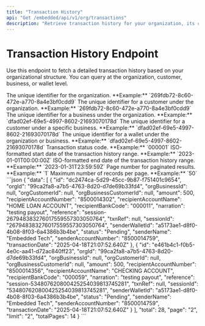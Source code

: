 ```yaml
---
title: "Transaction History"
api: "Get /embedded/api/v1/org/transactions"
description: "Retrieve transaction history for your organization, its customers, businesses, or business customers. The level of detail is determined by the query parameters provided."
---
```


# Transaction History Endpoint

Use this endpoint to fetch a detailed transaction history based on your organizational structure. You can query at the organization, customer, business, or wallet level.

<ParamField query="orgId" type="string" required>
	The unique identifier for the organization. **Example:**
	`269fdb72-8c60-472e-a770-8a4e3bf0cdd9`
</ParamField>

<ParamField query="orgCustomerId" type="string" required>
	The unique identifier for a customer under the organization. **Example:**
	`269fdb72-8c60-472e-a770-8a4e3bf0cdd9`
</ParamField>

<ParamField query="orgBusinessId" type="string">
	The unique identifier for a business under the organization. **Example:**
	`dfad02ef-69e5-4997-8602-21693070178d`
</ParamField>

<ParamField query="orgBusinessCustomerId" type="string">
	The unique identifier for a customer under a specific business. **Example:**
	`dfad02ef-69e5-4997-8602-21693070178d`
</ParamField>

<ParamField query="walletId" type="string">
	The unique identifier for a wallet under the organization or business.
	**Example:** `dfad02ef-69e5-4997-8602-21693070178d`
</ParamField>

<ParamField query="status" type="string">
	Transaction status code. **Example:** `000001`
</ParamField>

<ParamField query="startDate" type="string" required>
	ISO-formatted start date of the transaction history range. **Example:**
	`2023-01-01T00:00:00Z`
</ParamField>

<ParamField query="endDate" type="string" required>
	ISO-formatted end date of the transaction history range. **Example:**
	`2023-01-31T23:59:59Z`
</ParamField>

<ParamField query="page" type="string" required>
	Page number for paginated results. **Example:** `1`
</ParamField>

<ParamField query="limit" type="string" required>
	Maximum number of records per page. **Example:** `50`
</ParamField>

<ResponseExample>
```json
{
	"data": [
		{
			"id": "dc2474ca-5d29-45cc-9b87-f751401c9654",
			"orgId": "99ca2fa8-a7b5-4763-8d20-d7de69b33fd4",
			"orgBusinessId": null,
			"orgCustomerId": null,
			"orgBusinessCustomerId": null,
			"amount": 500,
			"recipientAccountNumber": "8500014302",
			"recipientAccountName": "HOME LOAN ACCOUNT",
			"recipientBankCode": "000011",
			"narration": "testing payout",
			"reference": "session-267948383276017559557303050764",
			"txnRef": null,
			"sessionId": "267948383276017559557303050764",
			"senderWalletId": "a5173ae1-d8f0-4b08-8f03-6a4386b3b4be",
			"status": "Pending",
			"senderName": "Embedded Tech",
			"senderAccountNumber": "8500014759",
			"transactionDate": "2025-04-18T21:07:52.640Z"
		},
		{
			"id": "e461b4c1-f0b5-4e0c-aa41-d72ac840ff23",
			"orgId": "99ca2fa8-a7b5-4763-8d20-d7de69b33fd4",
			"orgBusinessId": null,
			"orgCustomerId": null,
			"orgBusinessCustomerId": null,
			"amount": 500,
			"recipientAccountNumber": "8500014356",
			"recipientAccountName": "CHECKING ACCOUNT",
			"recipientBankCode": "000059",
			"narration": "testing payout",
			"reference": "session-534807620800425254039813745281",
			"txnRef": null,
			"sessionId": "534807620800425254039813745281",
			"senderWalletId": "a5173ae1-d8f0-4b08-8f03-6a4386b3b4be",
			"status": "Pending",
			"senderName": "Embedded Tech",
			"senderAccountNumber": "8500014759",
			"transactionDate": "2025-04-18T21:07:52.640Z"
		}
	],
	"total": 28,
	"page": "2",
	"limit": "2",
	"totalPages": 14
}
```
</ResponseExample>
